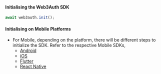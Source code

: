 #### Initialising the Web3Auth SDK

```js
await web3auth.init();
```

#### Initialising on Mobile Platforms

- For Mobile, depending on the platform, there will be different steps to initialize the SDK. Refer to the respective Mobile SDKs,
  - [Android](/api-reference/android)
  - [iOS](/api-reference/ios)
  - [Flutter](/api-reference/flutter)
  - [React Native](/api-reference/react-native)
